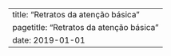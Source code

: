 ---
title:  "Retratos da atenção básica"
pagetitle: "Retratos da atenção básica"
date:   2019-01-01
---